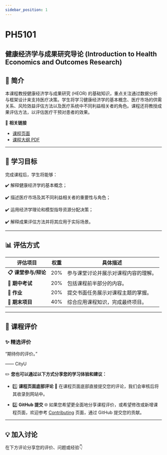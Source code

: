 ```yaml
---
sidebar_position: 1
---
```


# PH5101
## 健康经济学与成果研究导论 (Introduction to Health Economics and Outcomes Research)

## **📘 简介**
本课程教授健康经济学与成果研究 (HEOR) 的基础知识，重点关注通过数据分析与框架设计来支持医疗决策。学生将学习健康经济学的基本概念、医疗市场的供需关系、风险效益评估方法以及医疗系统中不同利益相关者的角色。课程还将教授成果评估方法，以评估医疗干预对患者的效果。

🔗 **相关链接**
- [课程页面](https://www.cityu.edu.hk/catalogue/pg/202425/course/PH5101.htm)
- [课程大纲 PDF](https://www.cityu.edu.hk/catalogue/pg/202425/course/PH5101.pdf)

---

## **🎯 学习目标**

完成课程后，学生将能够：

✔️ 解释健康经济学的基本概念；

✔️ 描述医疗市场及其不同利益相关者的重要性与角色；

✔️ 运用经济学理论和模型指导资源分配决策；

✔️ 解释成果评估方法并将其应用于实际场景。

---

## **📊 评估方式**

| **评估项目**          | **权重** | **具体描述**                                                                                       |
|----------------------|---------|---------------------------------------------------------------------------------------------------|
| **📋 课堂参与/辩论**   | 20%      | 参与课堂讨论并展示对课程内容的理解。                                                                  |
| **📂 期中考试**        | 20%      | 包括课程前半部分的内容。                                                                             |
| **📂 作业**           | 20%      | 提交书面任务展示对课程主题的掌握。                                                                     |
| **📂 期末项目**        | 40%      | 综合应用课程知识，完成最终项目。                                                                       |

---

## **💬 课程评价**

### ✨ **精选评价**
<div className={commentStyles.commentBox}>
    <p className={commentStyles.commentText}>
        “期待你的评价。”
    </p>
    <p className={commentStyles.commentAuthor}>—— CityU</p>
</div>

✏️ **您也可以通过以下方式分享您的学习体验和建议：**

- 1️⃣ **课程页面底部评论**
💬 在课程页面底部直接提交您的评论，我们会审核后将其收录到网站中。

- 2️⃣ **GitHub 提交**
🌐 如果您希望更全面地分享课程评价，或希望修改或新增课程页面，欢迎参考 [Contributing](https://penjc.github.io/cityU-navigator/contributing) 页面，通过 GitHub 提交您的贡献。

---

## **💡 加入讨论**

在下方评论分享您的评价、问题或经验👇
<Utterances />
